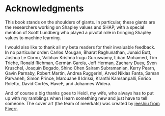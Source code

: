 # Acknowledgments

This book stands on the shoulders of giants.
In particular, these giants are the researchers working on Shapley values and SHAP, with a special mention of Scott Lundberg who played a pivotal role in bringing Shapley values to machine learning.

I would also like to thank all my beta readers for their invaluable feedback. In no particular order:
Carlos Mougan,
Bharat Raghunathan,
Junaid Butt,
Joshua Le Cornu,
Vaibhav Krishna Irugu Guruswamy,
Liban Mohamed,
Tim Triche,
Ronald Richman,
Germán García,
Jeff Herman,
Zachary Duey,
Sven Kruschel,
Joaquín Bogado,
Shino Chen
Sairam Subramanian,
Kerry Pearn,
Gavin Parnaby,
Robert Martin,
Andrea Ruggerini,
Arved Niklas Fanta,
Saman Parvaneh,
Simon Prince, 
Marouane Il Idrissi,
Kranthi Kamsanpalli,
Enrico Roletto,
David Cortés,
HaveF, and
Johannes Widera.

And of course a big thanks goes to Heidi, my wife, who always has to put up with my ramblings when I learn something new and just have to tell someone.
The cover art (the team of meerkats) was created by [jeeshiu from Fiverr](https://www.fiverr.com/jeeshiu).

